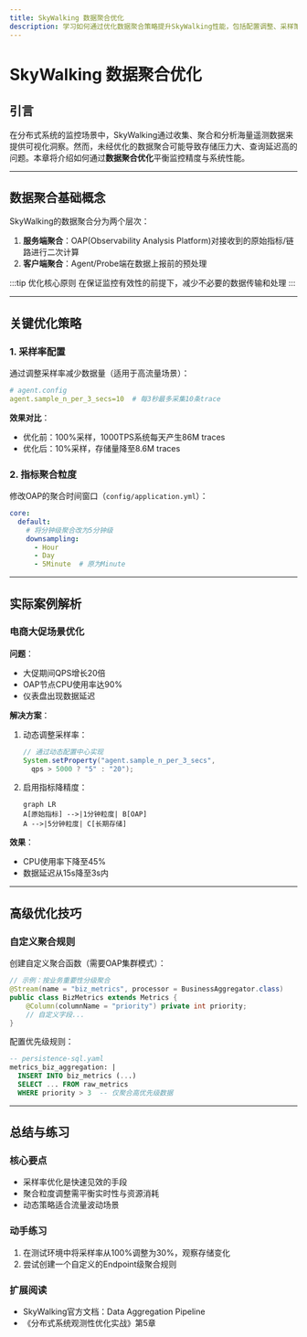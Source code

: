 ```yaml
---
title: SkyWalking 数据聚合优化
description: 学习如何通过优化数据聚合策略提升SkyWalking性能，包括配置调整、采样策略和实际案例解析。
---
```


# SkyWalking 数据聚合优化

## 引言

在分布式系统的监控场景中，SkyWalking通过收集、聚合和分析海量遥测数据来提供可视化洞察。然而，未经优化的数据聚合可能导致存储压力大、查询延迟高的问题。本章将介绍如何通过**数据聚合优化**平衡监控精度与系统性能。

---

## 数据聚合基础概念

SkyWalking的数据聚合分为两个层次：
1. **服务端聚合**：OAP(Observability Analysis Platform)对接收到的原始指标/链路进行二次计算
2. **客户端聚合**：Agent/Probe端在数据上报前的预处理

:::tip 优化核心原则
在保证监控有效性的前提下，减少不必要的数据传输和处理
:::

---

## 关键优化策略

### 1. 采样率配置

通过调整采样率减少数据量（适用于高流量场景）：

```yaml
# agent.config
agent.sample_n_per_3_secs=10  # 每3秒最多采集10条trace
```

**效果对比**：
- 优化前：100%采样，1000TPS系统每天产生86M traces
- 优化后：10%采样，存储量降至8.6M traces

### 2. 指标聚合粒度

修改OAP的聚合时间窗口（`config/application.yml`）：

```yaml
core:
  default:
    # 将分钟级聚合改为5分钟级
    downsampling:
      - Hour
      - Day
      - 5Minute  # 原为Minute
```

---

## 实际案例解析

### 电商大促场景优化

**问题**：
- 大促期间QPS增长20倍
- OAP节点CPU使用率达90%
- 仪表盘出现数据延迟

**解决方案**：
1. 动态调整采样率：
   ```java
   // 通过动态配置中心实现
   System.setProperty("agent.sample_n_per_3_secs", 
     qps > 5000 ? "5" : "20");
   ```
2. 启用指标降精度：
   ```mermaid
   graph LR
   A[原始指标] -->|1分钟粒度| B[OAP]
   A -->|5分钟粒度| C[长期存储]
   ```

**效果**：
- CPU使用率下降至45%
- 数据延迟从15s降至3s内

---

## 高级优化技巧

### 自定义聚合规则

创建自定义聚合函数（需要OAP集群模式）：

```java
// 示例：按业务重要性分级聚合
@Stream(name = "biz_metrics", processor = BusinessAggregator.class)
public class BizMetrics extends Metrics {
    @Column(columnName = "priority") private int priority;
    // 自定义字段...
}
```

配置优先级规则：
```sql
-- persistence-sql.yaml
metrics_biz_aggregation: |
  INSERT INTO biz_metrics (...) 
  SELECT ... FROM raw_metrics 
  WHERE priority > 3  -- 仅聚合高优先级数据
```

---

## 总结与练习

### 核心要点
- 采样率优化是快速见效的手段
- 聚合粒度调整需平衡实时性与资源消耗
- 动态策略适合流量波动场景

### 动手练习
1. 在测试环境中将采样率从100%调整为30%，观察存储变化
2. 尝试创建一个自定义的Endpoint级聚合规则

### 扩展阅读
- SkyWalking官方文档：Data Aggregation Pipeline
- 《分布式系统观测性优化实战》第5章
